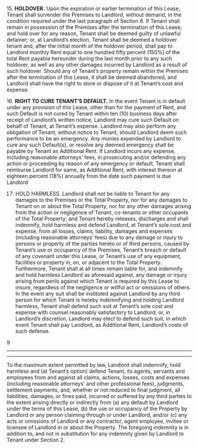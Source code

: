 15. **HOLDOVER.** Upon the expiration or earlier termination of this Lease, Tenant shall surrender the Premises to Landlord, without demand, in the condition required under the last paragraph of Section 8. If Tenant shall remain in possession of the Premises after the termination of this Lease, and hold over for any reason, Tenant shall be deemed guilty of unlawful detainer; or, at Landlord’s election, Tenant shall be deemed a holdover tenant and, after the initial month of the holdover period, shall pay to Landlord monthly Rent equal to one hundred fifty percent (150%) of the total Rent payable hereunder during the last month prior to any such holdover, as well as any other damages incurred by Landlord as a result of such holdover. Should any of Tenant’s property remain within the Premises after the termination of this Lease, it shall be deemed abandoned, and Landlord shall have the right to store or dispose of it at Tenant’s cost and expense.

16. **RIGHT TO CURE TENANT’S DEFAULT.** In the event Tenant is in default under any provision of this Lease, other than for the payment of Rent, and such Default is not cured by Tenant within ten (10) business days after receipt of Landlord’s written notice, Landlord may cure such Default on behalf of Tenant, at Tenant’s expense. Landlord may also perform any obligation of Tenant, without notice to Tenant, should Landlord deem such performance to be an emergency. Any monies expended by Landlord to cure any such Default(s), or resolve any deemed emergency shall be payable by Tenant as Additional Rent. If Landlord incurs any expense, including reasonable attorneys’ fees, in prosecuting and/or defending any action or proceeding by reason of any emergency or default, Tenant shall reimburse Landlord for same, as Additional Rent, with interest thereon at eighteen percent (18%) annually from the date such payment is due Landlord

17. HOLD HARMLESS. Landlord shall not be liable to Tenant for any damages to the Premises or the Total Property, nor for any damages to Tenant on or about the Total Property, nor for any other damages arising from the action or negligence of Tenant, co-tenants or other occupants of the Total Property; and Tenant hereby releases, discharges and shall indemnify, hold harmless and defend Landlord, at Tenant’s sole cost and expense, from all losses, claims, liability, damages and expenses (including reasonable attorneys’ fees) due to any damage or injury to persons or property of the parties hereto or of third persons, caused by Tenant’s use or occupancy of the Premises, Tenant’s breach or default of any covenant under this Lease, or Tenant’s use of any equipment, facilities or property in, on, or adjacent to the Total Property. Furthermore, Tenant shall at all times remain liable for, and indemnify and hold harmless Landlord as aforesaid against, any damage or injury arising from perils against which Tenant is required by this Lease to insure, regardless of the negligence or willful act or omissions of others. In the event any suit shall be instituted against Landlord by any third person for which Tenant is hereby indemnifying and holding Landlord harmless, Tenant shall defend such suit at Tenant’s sole cost and expense with counsel reasonably satisfactory to Landlord; or, in Landlord’s discretion, Landlord may elect to defend such suit, in which event Tenant shall pay Landlord, as Additional Rent, Landlord’s costs of such defense.

9

---

---

To the maximum extent permitted by law, Landlord shall indemnify, hold harmless and (at Tenant’s option) defend Tenant, its agents, servants and employees from and against all claims, actions, losses, costs and expenses (including reasonable attorneys’ and other professional fees), judgments, settlement payments, and, whether or not reduced to final judgment, all liabilities, damages, or fines paid, incurred or suffered by any third parties to the extent arising directly or indirectly from (a) any default by Landlord under the terms of this Lease, (b) the use or occupancy of the Property by Landlord or any person claiming through or under Landlord, and/or (c) any acts or omissions of Landlord or any contractor, agent employee, invitee or licensee of Landlord in or about the Property. The foregoing indemnity is in addition to, and not in substitution for any indemnity given by Landlord to Tenant under Section 2.